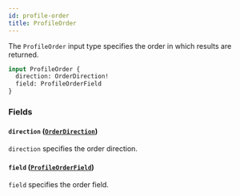 ```yaml
---
id: profile-order
title: ProfileOrder
---
```



The `ProfileOrder` input type specifies the order in which results are returned.

```graphql
input ProfileOrder {
  direction: OrderDirection!
  field: ProfileOrderField
}
```


### Fields

#### `direction` ([`OrderDirection`](/reference/enums/order-direction))

`direction` specifies the order direction.


#### `field` ([`ProfileOrderField`](/reference/enums/profile-order-field))

`field` specifies the order field.




